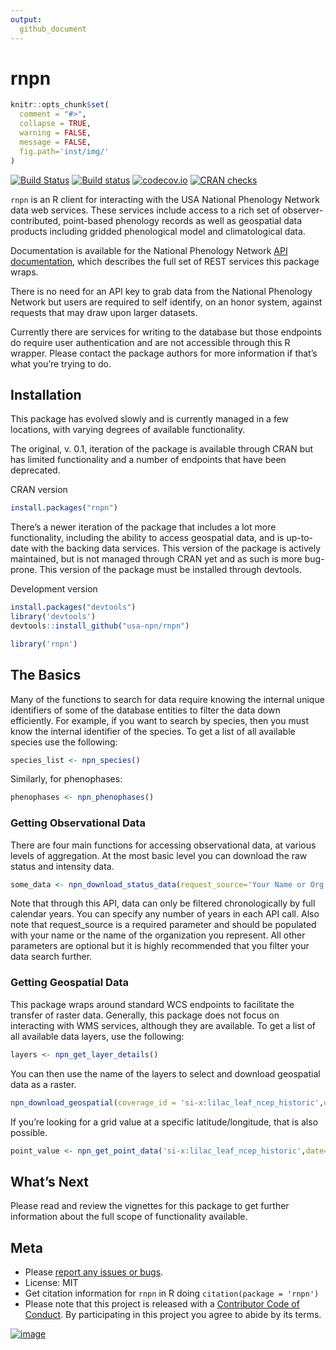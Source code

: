 ```yaml
---
output:
  github_document
---
```


rnpn
========

```r
knitr::opts_chunk$set(
  comment = "#>",
  collapse = TRUE,
  warning = FALSE,
  message = FALSE,
  fig.path='inst/img/'
)
```

<!-- badges: start -->
[![Build Status](https://api.travis-ci.org/usa-npn/rnpn.png)](https://travis-ci.org/usa-npn/rnpn)
[![Build status](https://ci.appveyor.com/api/projects/status/es65utr5jmfmcsrg/branch/master)](https://ci.appveyor.com/project/usa-npn/rnpn/branch/master)
[![codecov.io](https://codecov.io/github/usa-npn/rnpn/coverage.svg?branch=master)](https://codecov.io/github/usa-npn/rnpn?branch=master)
[![CRAN checks](https://cranchecks.info/badges/worst/rnpn)](https://cran.r-project.org/web/checks/check_results_rnpn.html)
<!-- badges: end -->


`rnpn` is an R client for interacting with the USA National Phenology Network data web services. These services include access to a rich set of observer-contributed, point-based phenology records as well as geospatial data products including gridded phenological model and climatological data.

Documentation is available for the National Phenology Network [API documentation](https://docs.google.com/document/d/1yNjupricKOAXn6tY1sI7-EwkcfwdGUZ7lxYv7fcPjO8/edit?hl=en_US), which describes the full set of REST services this package wraps.

There is no need for an API key to grab data from the National Phenology Network but users are required to self identify, on an honor system, against requests that may draw upon larger datasets.

Currently there are services for writing to the database but those endpoints do require user authentication and are not accessible through this R wrapper. Please contact the package authors for more information if that's what you're trying to do.

## Installation

This package has evolved slowly and is currently managed in a few locations, with varying degrees of available functionality.

The original, v. 0.1, iteration of the package is available through CRAN but has limited functionality and a number of endpoints that have been deprecated.

CRAN version

```r
install.packages("rnpn")
```

There's a newer iteration of the package that includes a lot more functionality, including the ability to access geospatial data, and is up-to-date with the backing data services. This version of the package is actively maintained, but is not managed through CRAN yet and as such is more bug-prone. This version of the package must be installed through devtools.

Development version

```r
install.packages("devtools")
library('devtools')
devtools::install_github("usa-npn/rnpn")
```

```r
library('rnpn')
```

## The Basics

Many of the functions to search for data require knowing the internal unique identifiers of some of the database entities to filter the data down efficiently. For example, if you want to search by species, then you must know the internal identifier of the species. To get a list of all available species use the following:

```r
species_list <- npn_species()
```

Similarly, for phenophases:

```r
phenophases <- npn_phenophases()
```

### Getting Observational Data

There are four main functions for accessing observational data, at various levels of aggregation. At the most basic level you can download the raw status and intensity data.

```r
some_data <- npn_download_status_data(request_source='Your Name or Org Here',years=c(2015),species_id=c(35),states=c('AZ','IL'))
```

Note that through this API, data can only be filtered chronologically by full calendar years. You can specify any number of years in each API call. Also note that request_source is a required parameter and should be populated with your name or the name of the organization you represent.
All other parameters are optional but it is highly recommended that you filter your data search further.

### Getting Geospatial Data

This package wraps around standard WCS endpoints to facilitate the transfer of raster data. Generally, this package does not focus on interacting with WMS services, although they are available. To get a list of all available data layers, use the following:

```r
layers <- npn_get_layer_details()
```
You can then use the name of the layers to select and download geospatial data as a raster.

```r
npn_download_geospatial(coverage_id = 'si-x:lilac_leaf_ncep_historic',date='2016-12-31',format='geotiff',output_path='./six-test-raster.tiff')
```

If you're looking for a grid value at a specific latitude/longitude, that is also possible.
```r
point_value <- npn_get_point_data('si-x:lilac_leaf_ncep_historic',date='2016-12-31',lat=38.5,long=-110.7)
```

## What's Next

Please read and review the vignettes for this package to get further information about the full scope of functionality available.

## Meta

* Please [report any issues or bugs](https://github.com/ropensci/rnpn/issues).
* License: MIT
* Get citation information for `rnpn` in R doing `citation(package = 'rnpn')`
* Please note that this project is released with a [Contributor Code of Conduct](CONDUCT.md). By participating in this project you agree to abide by its terms.

[![image](http://ropensci.org/public_images/github_footer.png)](http://ropensci.org)
